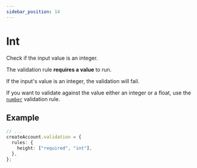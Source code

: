 ```yaml
---
sidebar_position: 14
---
```


# Int

Check if the input value is an integer.

The validation rule **requires a value** to run.

If the input's value is an integer, the validation will fail.

If you want to validate against the value either an integer or a float, use the [`number`](./number) validation rule.

## Example

```ts title="src/app/users/controllers/create-account.ts"
// ...
createAccount.validation = {
  rules: {
    height: ["required", "int"],
  },
};
```
